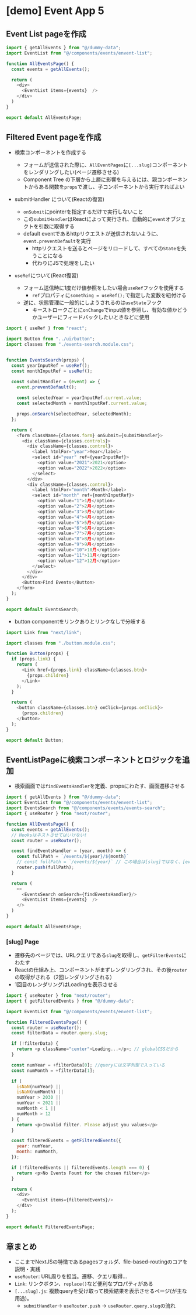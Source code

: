 # [demo] Event App 5

## Event List pageを作成
```js filename="pages/events/index.js"
import { getAllEvents } from "@/dummy-data";
import EventList from "@/components/events/envent-list";

function AllEventsPage() {
  const events = getAllEvents();

  return (
    <div>
      <EventList items={events}  />
    </div>
  )
}

export default AllEventsPage;
```

## Filtered Event pageを作成
- 検索コンポーネントを作成する
  - フォームが送信された際に、`AllEventPages`に`[...slug]`コンポーネントをレンダリングしたい(ページ遷移させる)
  - Component Tree の下層から上層に影響を与えるには、親コンポーネントからある関数を`props`で渡し、子コンポーネントから実行すればよい

- submitHandler について(Reactの復習)
  - `onSubmit`にpointerを指定するだけで実行しないこと
  - この`submitHandler`はReactによって実行され、自動的に`event`オブジェクトを引数に取得する
  - default eventであるhttpリクエストが送信されないように、`event.preventDefault`を実行
    - httpリクエストを送るとページをリロードして、すべての`State`を失うことになる
    - 代わりにJSで処理をしたい

- `useRef`について(React復習)
  - フォーム送信時に1度だけ値参照をしたい場合`useRef`フックを使用する
    - `ref`プロパティに`something = useRef();`で指定した変数を紐付ける
  - 逆に、状態管理に一般的にしようされるのは`useState`フック
    - キーストロークごとに`onChange`でinput値を参照し、有効な値かどうかユーザーにフィードバックしたいときなどに使用

```js filename="components/events/events-search.js"
import { useRef } from "react";

import Button from "../ui/button";
import classes from "./events-search.module.css";


function EventsSearch(props) {
  const yearInputRef = useRef();
  const monthInputRef = useRef();

  const submitHandler = (event) => {
    event.preventDefault();
    
    const selectedYear = yearInputRef.current.value;
    const selectedMonth = monthInputRef.current.value;

    props.onSearch(selectedYear, selectedMonth);
  };

  return (
    <form className={classes.form} onSubmit={submitHandler}>
      <div className={classes.controls}>
        <div className={classes.control}>
          <label htmlFor="year">Year</label>
          <select id="year" ref={yearInputRef}>
            <option value="2021">2021</option>
            <option value="2022">2022</option>
          </select>
        </div>
        <div className={classes.control}>
          <label htmlFor="month">Month</label>
          <select id="month" ref={monthInputRef}>
            <option value="1">1月</option>
            <option value="2">2月</option>
            <option value="3">3月</option>
            <option value="4">4月</option>
            <option value="5">5月</option>
            <option value="6">6月</option>
            <option value="7">7月</option>
            <option value="8">8月</option>
            <option value="9">9月</option>
            <option value="10">10月</option>
            <option value="11">11月</option>
            <option value="12">12月</option>
          </select>
        </div>
      </div>
      <Button>Find Events</Button>
    </form>
  );
}

export default EventsSearch;
```

- button componentをリンクありとリンクなしで分岐する
```js filename="components/ui/button.js"
import Link from "next/link";

import classes from "./button.module.css";

function Button(props) {
  if (props.link) {
    return (
      <Link href={props.link} className={classes.btn}>
        {props.children}
      </Link>
    );
  }

  return (
    <button className={classes.btn} onClick={props.onClick}>
      {props.children}
    </button>
  );
}

export default Button;
```

## EventListPageに検索コンポーネントとロジックを追加
- 検索画面では`findEventsHandler`を定義、propsにわたす、画面遷移させる
```js filename="pages/events/index.js"
import { getAllEvents } from "@/dummy-data";
import EventList from "@/components/events/envent-list";
import EventsSearch from "@/components/events/events-search";
import { useRouter } from "next/router";

function AllEventsPage() {
  const events = getAllEvents();
  // Hooksはネストさせてはいけない!
  const router = useRouter();

  const findEventsHandler = (year, month) => {
    const fullPath = `/events/${year}/${month}`
    // const fullPath = `/events/${year}` // この場合は[slug]ではなく、[eventId]コンポーネントが呼ばれる
    router.push(fullPath);
  }

  return (
    <>
      <EventsSearch onSearch={findEventsHandler}/>
      <EventList items={events}  />
    </>
  )
}

export default AllEventsPage;
```

### [slug] Page
- 遷移先のページでは、URLクエリである`slug`を取得し、`getFilterEvents`にわたす
- Reactの仕組み上、コンポーネントがまずレンダリングされ、その後`router`の取得がされる（2回レンダリングされる）
- 1回目のレンダリングはLoadingを表示させる

```js filename="pages/events/[...slug].js"
import { useRouter } from "next/router";
import { getFilteredEvents } from "@/dummy-data";

import EventList from "@/components/events/envent-list";

function FilteredEventsPage() {
  const router = useRouter();
  const filterData = router.query.slug;

  if (!filterData) {
    return <p className="center">Loading...</p>; // globalCSSだから
  }

  const numYear = +filterData[0]; //queryには文字列型で入っている
  const numMonth = +filterData[1];

  if (
    isNaN(numYear) ||
    isNaN(numMonth) ||
    numYear > 2030 ||
    numYear < 2021 ||
    numMonth < 1 ||
    numMonth > 12
  ) {
    return <p>Invalid filter. Please adjust you values</p>
  }

  const filteredEvents = getFilteredEvents({
    year: numYear,
    month: numMonth,
  });

  if (!filteredEvents || filteredEvents.length === 0) {
    return <p>No Events Fount for the chosen filter</p>
  }

  return (
    <div>
      <EventList items={filteredEvents}/>
    </div>
  );
}

export default FilteredEventsPage;
```

## 章まとめ
- ここまでNextJSの特徴であるpagesフォルダ、file-based-routingのコアを説明・実践
- `useRouter`: URL周りを担当。遷移、クエリ取得...
- `Link`: リンクボタン、`replace()`など便利なプロパティがある
- `[...slug].js`: 複数queryを受け取って検索結果を表示させるページ(が主な用途)。
  - `submitHandler`→ `useRouter.push` → `useRouter.query.slug`の流れ